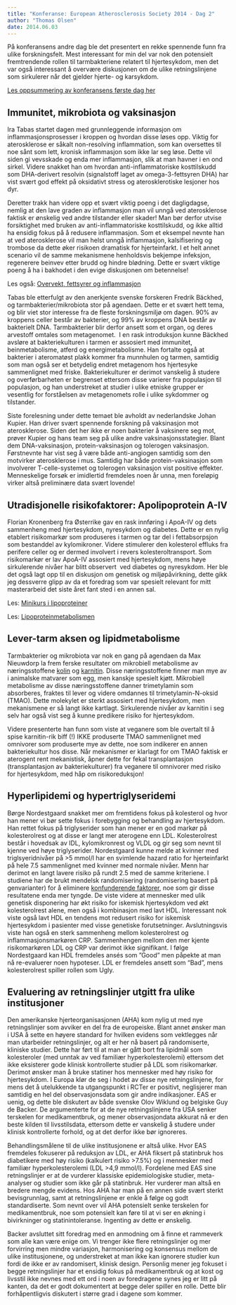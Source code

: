 ```yaml
---
title: "Konferanse: European Atherosclerosis Society 2014 - Dag 2"
author: "Thomas Olsen"
date: 2014.06.03
---
```


På konferansens andre dag ble det presentert en rekke spennende funn fra ulike forskningsfelt. Mest interessant for min del var nok den potensielt fremtrendende rollen til tarmbakteriene relatert til hjertesykdom, men det var også interessant å overvære diskusjonen om de ulike retningslinjene som sirkulerer når det gjelder hjerte- og karsykdom.

[Les oppsummering av konferansens første dag her](eas2014-1.qmd "Konferanse: European Atherosclerotic Society 2014 – Dag 1")

## Immunitet, mikrobiota og vaksinasjon

Ira Tabas startet dagen med grunnleggende informasjon om inflammasjonsprosesser i kroppen og hvordan disse løses opp. Viktig for aterosklerose er såkalt non-resolving inflammation, som kan oversettes til noe sånt som lett, kronisk inflammasjon som ikke lar seg løse. Dette vil siden gi vevsskade og enda mer inflammasjon, slik at man havner i en ond sirkel. Videre snakket han om hvordan anti-inflammatoriske kosttilskudd som DHA-derivert resolvin (signalstoff laget av omega-3-fettsyren DHA) har vist svært god effekt på oksidativt stress og aterosklerotiske lesjoner hos dyr.

Deretter trakk han videre opp et svært viktig poeng i det dagligdagse, nemlig at den lave graden av inflammasjon man vil unngå ved aterosklerose faktisk er ønskelig ved andre tilstander eller skader! Man bør derfor utvise forsiktighet med bruken av anti-inflammatoriske kosttilskudd, og ikke alltid ha ensidig fokus på å redusere inflammasjon. Som et eksempel nevnte han at ved aterosklerose vil man helst unngå inflammasjon, kalsifisering og trombose da dette øker risikoen dramatisk for hjerteinfarkt. I et helt annet scenario vil de samme mekanismene henholdsvis bekjempe infeksjon, regenerere beinvev etter brudd og hindre blødning. Dette er svært viktige poeng å ha i bakhodet i den evige diskusjonen om betennelse!

Les også: [Overvekt, fettsyrer og inflammasjon](fett-inflammasjon.qmd "Overvekt, fettsyrer og inflammasjon")

Tabas ble etterfulgt av den anerkjente svenske forskeren Fredrik Bäckhed, og tarmbakterier/mikrobiota stor på agendaen. Dette er et svært hett tema, og blir viet stor interesse fra de fleste forskningsmiljø om dagen. 90% av kroppens celler består av bakterier, og 99% av kroppens DNA består av bakterielt DNA. Tarmbakterier blir derfor ansett som et organ, og deres arvestoff omtales som metagenomet.  I en rask introduksjon kunne Bäckhed avsløre at bakteriekulturen i tarmen er assosiert med immunitet, beinmetabolisme, atferd og energimetabolisme. Han fortalte også at bakterier i ateromatøst plakk kommer fra munnhulen og tarmen, samtidig som man også ser et betydelig endret metagenom hos hjertesyke sammenlignet med friske. Bakteriekulturer er derimot vanskelig å studere og overførbarheten er begrenset ettersom disse varierer fra populasjon til populasjon, og han understreket at studier i ulike etniske grupper er vesentlig for forståelsen av metagenomets rolle i ulike sykdommer og tilstander.

Siste forelesning under dette temaet ble avholdt av nederlandske Johan Kupier. Han driver svært spennende forskning på vaksinasjon mot aterosklerose. Siden det her ikke er noen bakterier å vaksinere seg mot, prøver Kupier og hans team seg på ulike andre vaksinasjonsstategier. Blant dem DNA-vaksinasjon, protein-vaksinasjon og tolerogen vaksinasjon. Førstnevnte har vist seg å være både anti-angiogen samtidig som den motvirker aterosklerose i mus. Samtidig har både protein-vaksinasjon som involverer T-celle-systemet og tolerogen vaksinasjon vist positive effekter. Menneskelige forsøk er imidlertid fremdeles noen år unna, men foreløpig virker altså preliminære data svært lovende!

## Utradisjonelle risikofaktorer: Apolipoprotein A-IV

Florian Kronenberg fra Østerrike gav en rask innføring i ApoA-IV og dets sammenheng med hjertesykdom, nyresykdom og diabetes. Dette er en nylig etablert risikomarkør som produseres i tarmen og tar del i fettabsorpsjon som bestanddel av kylomikroner. Videre stimulerer den kolesterol effluks fra perifere celler og er dermed involvert i revers kolesteroltransport. Som risikomarkør er lav ApoA-IV assosiert med hjertesykdom, mens høye sirkulerende nivåer har blitt observert  ved diabetes og nyresykdom. Her ble det også lagt opp til en diskusjon om genetisk og miljøpåvirkning, dette gikk jeg dessverre glipp av da et foredrag som var spesielt relevant for mitt masterarbeid det siste året fant sted i en annen sal.

Les: [Minikurs i lipoproteiner](minikurs-lipoproteiner.qmd "Minikurs i lipoproteiner")

Les: [Lipoproteinmetabolismen](metabolismen/lipoproteinmetabolismen.qmd "Lipoproteinmetabolismen")

## **Lever-tarm aksen og lipidmetabolisme**

Tarmbakterier og mikrobiota var nok en gang på agendaen da Max Nieuwdorp la frem ferske resultater om mikrobiell metabolisme av næringsstoffene [kolin](bioblikk-kolin.qmd "Bioblikk: Andre bioaktive stoffer i mat – Choline") og [karnitin](bioblikk-karnitin.qmd "Bioblikk – Karnitin"). Disse næringsstoffene finner man mye av i animalske matvarer som egg, men kanskje spesielt kjøtt. Mikrobiell metabolisme av disse næringsstoffene danner trimetylamin som absorberes, fraktes til lever og videre omdannes til trimetylamin-N-oksid (TMAO). Dette molekylet er sterkt assosiert med hjertesykdom, men mekanismene er så langt ikke kartlagt. Sirkulerende nivåer av karnitin i seg selv har også vist seg å kunne predikere risiko for hjertesykdom.

Videre presenterte han funn som viste at veganere som ble overtalt til å spise karnitin-rik biff (!) IKKE produserte TMAO sammenlignet med omnivorer som produserte mye av dette, noe som indikerer en annen bakteriekultur hos disse. Når mekanismer er klarlagt for om TMAO faktisk er aterogent rent mekanistisk, åpner dette for fekal transplantasjon (transplantasjon av bakteriekulturer) fra veganere til omnivorer med risiko for hjertesykdom, med håp om risikoreduksjon!

## Hyperlipidemi og hypertriglyseridemi

Børge Nordestgaard snakket mer om fremtidens fokus på kolesterol og hvor han mener vi bør sette fokus i forebygging og behandling av hjertesykdom. Han rettet fokus på triglyserider som han mener er en god markør på kolesterolrest og at disse er langt mer aterogene enn LDL. Kolesterolrest består i hovedsak av IDL, kylomikronrest og VLDL og gir seg som nevnt til kjenne ved høye triglyserider. Nordestgaard kunne melde at kvinner med triglsyeridnivåer på \>5 mmol/l har en svimlende hazard ratio for hjerteinfarkt på hele 7.5 sammenlignet med kvinner med normale nivåer. Menn har derimot en langt lavere risiko på rundt 2.5 med de samme kriteriene. I studiene har de brukt mendelsk randomisering (randomisering basert på genvarianter) for å eliminere [konfunderende faktorer](kildekritikk/konfunderende-faktorer.qmd "Konfunderende faktorer"), noe som gir disse resultatene enda mer tyngde. De viste videre at mennesker med ulik genetisk disponering har økt risiko for iskemisk hjertesykdom ved økt kolesterolrest alene, men også i kombinasjon med lavt HDL. Interessant nok viste også lavt HDL en tendens mot redusert risiko for iskemisk hjertesykdom i pasienter med visse genetiske forutsetninger. Avslutningsvis viste han også en sterk sammenheng mellom kolesterolrest og inflammasjonsmarkøren CRP. Sammenhengen mellom den mer kjente risikomarkøren LDL og CRP var derimot ikke signifikant. I følge Nordestgaard kan HDL fremdeles ansés som ”Good” men påpekte at man nå re-evaluerer noen hypoteser. LDL er fremdeles ansett som "Bad", mens kolesterolrest spiller rollen som Ugly.

## Evaluering av retningslinjer utgitt fra ulike institusjoner

Den amerikanske hjerteorganisasjonen (AHA) kom nylig ut med nye retningslinjer som avviker en del fra de europeiske. Blant annet ønsker man i USA å sette en høyere standard for hvilken evidens som vektlegges når man utarbeider retningslinjer, og alt er her nå basert på randomiserte, kliniske studier. Dette har ført til at man er gått bort fra lipidmål som kolesteroler (med unntak av ved familiær hyperkolesterolemi) ettersom det ikke eksisterer gode klinisk kontrollerte studier på LDL som risikomarkør. Derimot ønsker man å bruke statiner hos mennesker med høy risiko for hjertesykdom. I Europa klør de seg i hodet av disse nye retningslinjene, for mens det å utelukkende ta utgangspunkt i RCTer er positivt, neglisjerer man samtidig en hel del observasjonsdata som gir andre indikasjoner. EAS er uenig, og dette ble diskutert av både svenske Olov Wiklund og belgiske Guy de Backer. De argumenterte for at de nye retningslinjene fra USA senker terskelen for medikamentbruk, og mener observasjondata akkurat nå er den beste kilden til livsstilsdata, ettersom dette er vanskelig å studere under klinisk kontrollerte forhold, og at det derfor ikke bør ignoreres.

Behandlingsmålene til de ulike institusjonene er altså ulike. Hvor EAS fremdeles fokuserer på reduksjon av LDL, er AHA fiksert på statinbruk hos diabetikere med høy risiko (kalkulert risiko \>7.5%) og i mennesker med familiær hyperkolesterolemi (LDL \>4,9 mmol/l). Fordelene med EAS sine retningslinjer er at de vurderer klassiske epidemiologiske studier, meta-analyser og studier som ikke går på statinbruk. Her vurderer man altså en bredere mengde evidens. Hos AHA har man på en annen side svært sterkt bevisgrunnlag, samt at retningslinjene er enkle å følge og godt standardiserte. Som nevnt over vil AHA potensielt senke terskelen for medikamentbruk, noe som potensielt kan føre til at vi ser en økning i bivirkninger og statinintoleranse. Ingenting av dette er ønskelig.

Backer avsluttet sitt foredrag med en anmodning om å finne et rammeverk som alle kan være enige om. Vi trenger ikke flere retningslinjer og mer forvirring men mindre variasjon, harmonisering og konsensus mellom de ulike institusjonene, og understreket at man ikke kan ignorere studier kun fordi de ikke er av randomisert, klinisk design. Personlig mener jeg fokuset i begge retningslinjer har et ensidig fokus på medikamentbruk og at kost og livsstil ikke nevnes med ett ord i noen av foredragene synes jeg er litt på kanten, da det er godt dokumentert at begge deler spiller en rolle. Dette blir forhåpentligvis diskutert i større grad i dagene som kommer.
